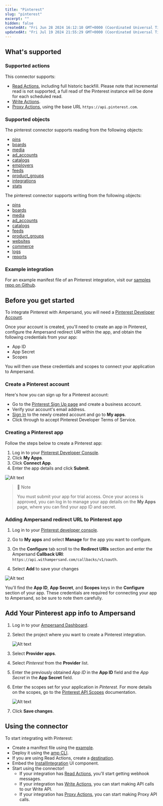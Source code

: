 ```yaml
---
title: "Pinterest"
slug: "pinterest"
excerpt: ""
hidden: false
createdAt: "Fri Jun 28 2024 16:12:10 GMT+0000 (Coordinated Universal Time)"
updatedAt: "Fri Jul 19 2024 21:55:29 GMT+0000 (Coordinated Universal Time)"
---
```

## What's supported

### Supported actions

This connector supports:
- [Read Actions](/read-actions), including full historic backfill. Please note that incremental read is not supported, a full read of the Pinterest instance will be done for each scheduled read.
- [Write Actions](/write-actions).
- [Proxy Actions](/proxy-actions), using the base URL `https://api.pinterest.com`.

### Supported objects
The pinterest connector supports reading from the following objects:
- [pins](https://developers.pinterest.com/docs/api/v5/pins-list)
- [boards](https://developers.pinterest.com/docs/api/v5/boards-list)
- [media](https://developers.pinterest.com/docs/api/v5/media-list)
- [ad_accounts](https://developers.pinterest.com/docs/api/v5/ad_accounts-list)
- [catalogs](https://developers.pinterest.com/docs/api/v5/catalogs-list)
- [employers](https://developers.pinterest.com/docs/api/v5/get-business_employers)
- [feeds](https://developers.pinterest.com/docs/api/v5/feeds-list)
- [product_groups](https://developers.pinterest.com/docs/api/v5/catalogs_product_groups-list)
- [integrations](https://developers.pinterest.com/docs/api/v5/integrations-get_list)
- [stats](https://developers.pinterest.com/docs/api/v5/reports-stats)

The pinterest connector supports writing from the following objects:
- [pins](https://developers.pinterest.com/docs/api/v5/pins-create)
- [boards](https://developers.pinterest.com/docs/api/v5/boards-create)
- [media](https://developers.pinterest.com/docs/api/v5/media-create)
- [ad_accounts](https://developers.pinterest.com/docs/api/v5/ad_accounts-create)
- [catalogs](https://developers.pinterest.com/docs/api/v5/catalogs-create)
- [feeds](https://developers.pinterest.com/docs/api/v5/feeds-create)
- [product_groups](https://developers.pinterest.com/docs/api/v5/catalogs_product_groups-create)
- [websites](https://developers.pinterest.com/docs/api/v5/verify_website-update)
- [commerce](https://developers.pinterest.com/docs/api/v5/integrations_commerce-post)
- [logs](https://developers.pinterest.com/docs/api/v5/integrations_logs-post)
- [reports](https://developers.pinterest.com/docs/api/v5/reports-create)

### Example integration

For an example manifest file of an Pinterest integration, visit our [samples repo on Github](https://github.com/amp-labs/samples/blob/main/pinterest/amp.yaml).

## Before you get started

To integrate Pinterest with Ampersand, you will need a [Pinterest Developer Account](https://developers.pinterest.com/).

Once your account is created, you'll need to create an app in Pinterest, configure the Ampersand redirect URI within the app, and obtain the following credentials from your app:

- App ID
- App Secret
- Scopes

You will then use these credentials and scopes to connect your application to Ampersand.

### Create a Pinterest account

Here's how you can sign up for a Pinterest account:

- Go to the [Pinterest Sign Up page](https://www.pinterest.com/join/) and create a business account.
- Verify your account's email address. 
- [Sign In](https://developers.pinterest.com/) to the newly created account and go to **My apps**.
- Click through to accept Pinterest Developer Terms of Service.

### Creating a Pinterest app

Follow the steps below to create a Pinterest app:

1. Log in to your [Pinterest Developer Console](https://developers.pinterest.com/).
2. Click **My Apps**.
3. Click **Connect App**.
4. Enter the app details and click **Submit**.

![Alt text](/images/provider-guides/1cd5402-pinterest1.gif)


> 📔 Note
> 
> You must submit your app for trial access. Once your access is approved, you can log in to manage your app details on the **My Apps** page, where you can find your app ID and secret.

### Adding Ampersand redirect URL to Pinterest app

1. Log in to your [Pinterest developer console](https://developers.pinterest.com/).

2. Go to **My apps** and select **Manage** for the app you want to configure.

3. On the **Configure** tab scroll to the **Redirect URIs** section and enter the Ampersand **Callback URI**: `https://api.withampersand.com/callbacks/v1/oauth`.

4. Select **Add** to save your changes

![Alt text](/images/provider-guides/0f94f77-pinterest2.gif)


You'll find the **App ID**, **App Secret**, and **Scopes** keys in the **Configure** section of your app. These credentials are required for connecting your app to Ampersand, so be sure to note them carefully.

## Add Your Pinterest app info to Ampersand

1. Log in to your [Ampersand Dashboard](https://dashboard.withampersand.com).

2. Select the project where you want to create a Pinterest integration.

   ![Alt text](/images/provider-guides/dd47b7a-Ampersand.png)

3. Select **Provider apps**.

4. Select _Pinterest_ from the **Provider** list.

5. Enter the previously obtained _App ID_ in the **App ID** field and the _App Secret_ in the **App Secret** field.

6. Enter the scopes set for your application in _Pinterest_. For more details on the scopes, go to the [Pinterest API Scopes](https://developers.pinterest.com/docs/getting-started/authentication-and-scopes/) documentation.

   ![Alt text](/images/provider-guides/5acff64-pinterest3.gif)

7. Click **Save changes**.

## Using the connector

To start integrating with Pinterest:
- Create a manifest file using the [example](https://github.com/amp-labs/samples/blob/main/pinterest/amp.yaml).
- Deploy it using the [amp CLI](/cli/overview).
- If you are using Read Actions, create a [destination](/destinations).
- Embed the [InstallIntegration](/embeddable-ui-components#install-integration) UI component.
- Start using the connector!
   - If your integration has [Read Actions](/read-actions), you'll start getting webhook messages.
   - If your integration has [Write Actions](/write-actions), you can start making API calls to our Write API.
   - If your integration has [Proxy Actions](/proxy-actions), you can start making Proxy API calls.
